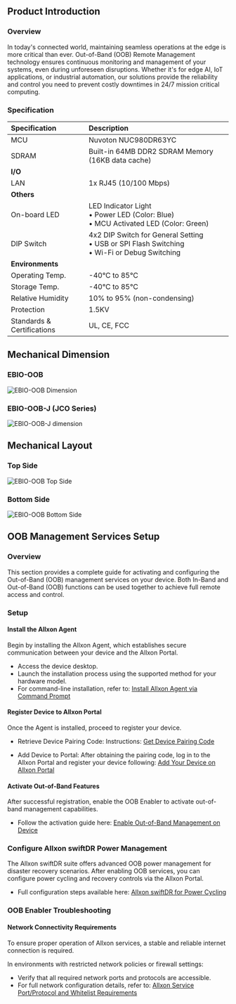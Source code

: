 ## Product Introduction

### Overview

In today's connected world, maintaining seamless operations at the edge is more critical than ever. Out-of-Band (OOB) Remote Management technology ensures continuous monitoring and management of your systems, even during unforeseen disruptions. Whether it's for edge AI, IoT applications, or industrial automation, our solutions provide the reliability and control you need to prevent costly downtimes in 24/7 mission critical computing.

### Specification

| Specification | Description |
| :--- | :--- |
| MCU |  Nuvoton NUC980DR63YC |
| SDRAM |  Built-in 64MB DDR2 SDRAM Memory (16KB data cache)|
| **I/O** | |
| LAN |  1x RJ45 (10/100 Mbps) | 
| **Others** | |
| On-board LED |  LED Indicator Light<br/>• Power LED (Color: Blue)<br/>• MCU Activated LED (Color: Green) | 
| DIP Switch | 4x2 DIP Switch for General Setting <br/> • USB or SPI Flash Switching <br/> • Wi-Fi or Debug Switching |
| **Environments** | |
| Operating Temp. |  -40°C to 85°C | 
| Storage Temp. | -40°C to 85°C | 
| Relative Humidity | 10% to 95% (non-condensing) | 
| Protection |  1.5KV | 
| Standards & Certifications | UL, CE, FCC | 

## Mechanical Dimension

### EBIO-OOB

![EBIO-OOB Dimension](https://premio.blob.core.windows.net/premio-shared/datasheet-generator/RCO-3000-RPL/OOB_D.png)

### EBIO-OOB-J (JCO Series)

![EBIO-OOB-J dimension](https://premio.blob.core.windows.net/premio-shared/datasheet-generator/JCO-EDGEBoost-IO-Series/DTB-OOB_D.png)

## Mechanical Layout

### Top Side

![EBIO-OOB Top Side](https://premio.blob.core.windows.net/premio-shared/datasheet-generator/Modules/EBIO/EBIO-OOB/ebio-oob-top-side.png)

### Bottom Side

![EBIO-OOB Bottom Side](https://premio.blob.core.windows.net/premio-shared/datasheet-generator/Modules/EBIO/EBIO-OOB/ebio-oob-bottom-side.png)

## OOB Management Services Setup

### Overview

This section provides a complete guide for activating and configuring the Out-of-Band (OOB) management services on your device. Both In-Band and Out-of-Band (OOB) functions can be used together to achieve full remote access and control.

### Setup

#### Install the Allxon Agent

Begin by installing the Allxon Agent, which establishes secure communication between your device and the Allxon Portal.

- Access the device desktop.
- Launch the installation process using the supported method for your hardware model.
- For command-line installation, refer to: [Install Allxon Agent via Command Prompt](https://www.allxon.com/knowledge/install-allxon-agent-via-command-prompt)

#### Register Device to Allxon Portal

Once the Agent is installed, proceed to register your device.

- Retrieve Device Pairing Code:
  Instructions:
  [Get Device Pairing Code](https://www.allxon.com/knowledge/get-pairing-code)

- Add Device to Portal:
  After obtaining the pairing code, log in to the Allxon Portal and register your device following: [Add Your Device on Allxon Portal](https://www.allxon.com/knowledge/enable-out-of-band-control-on-device)

#### Activate Out-of-Band Features

After successful registration, enable the OOB Enabler to activate out-of-band management capabilities.

- Follow the activation guide here:
  [Enable Out-of-Band Management on Device](https://www.allxon.com/knowledge/enable-out-of-band-control-on-device)

### Configure Allxon swiftDR Power Management

The Allxon swiftDR suite offers advanced OOB power management for disaster recovery scenarios. After enabling OOB services, you can configure power cycling and recovery controls via the Allxon Portal.

- Full configuration steps available here:
  [Allxon swiftDR for Power Cycling](https://www.allxon.com/knowledge/allxon-swiftdr-for-power-cycling)

### OOB Enabler Troubleshooting

#### Network Connectivity Requirements

To ensure proper operation of Allxon services, a stable and reliable internet connection is required.

In environments with restricted network policies or firewall settings:

- Verify that all required network ports and protocols are accessible.
- For full network configuration details, refer to:
  [Allxon Service Port/Protocol and Whitelist Requirements](https://www.allxon.com/knowledge/internet-access-requirement-for-allxon-agent)
